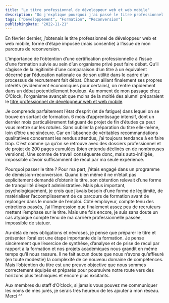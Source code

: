 ```yaml
---
title: "Le titre professionnel de développeur web et web mobile"
description: "Où j'explique pourquoi j'ai passé le titre professionnel de développeur web et web mobile"
tags: ["Développement", "Formation", "Reconversion"]
publishingDate: "2022-11-21"
---
```


En février dernier, j’obtenais le titre professionnel de développeur web et web mobile, forme d’étape imposée (mais consentie) à l’issue de mon parcours de reconversion.

L’importance de l’obtention d’une certification professionnelle à l’issue d’une formation suivie au sein d’un organisme privé peut faire débat.
Qu’il s’agisse de la légitimité d’une comparaison d’un titre à un équivalent décerné par l’éducation nationale ou de son utilité dans le cadre d’un processus de recrutement fait débat. Chacun aillant finalement ses propres intérêts (évidemment économiques pour certains), on rentre rapidement dans un débat potentiellement houleux.
Au moment de mon passage chez O’Clock, l’organisme avançait que moins de la moitié des alumni préparaient le [titre professionnel de développeur web et web mobile](https://www.francecompetences.fr/recherche/rncp/31114/).

Je comprends parfaitement l’état d’esprit (et de fatigue) dans lequel on se trouve en sortant de formation. 6 mois d’apprentissage intensif, dont un dernier mois particulièrement fatiguant de projet de fin d’études ça peut vous mettre sur les rotules. Sans oublier la préparation du titre elle-même, loin d’être une sinécure.
Car en l’absence de véritables recommandations qualitatives concernant les rendus attendus, j’ai toujours tendance à en faire trop. C’est comme ça qu’on se retrouve avec des dossiers professionnel et de projet de 200 pages cumulées (bien entendu déclinés en de nombreuses versions). Une somme de travail conséquente donc, mais auto-infligée, impossible d’avoir suffisamment de recul par ma seule expérience.

Pourquoi passer le titre ? Pour ma part, j’étais engagé dans un programme de démission-reconversion. Quand bien même il ne m’était pas explicitement demandé d’obtenir le titre, son obtention relevait d’une forme de tranquillité d’esprit administrative. Mais plus important, psychologiquement, je crois que j’avais besoin d’une forme de légitimité, de matérialiser l’accomplissement de ce parcours de formation avant de replonger dans le monde de l’emploi. Côté employeur, compte tenu des entretiens passés, j’ai l’impression que finalement assez peu de recruteurs mettent l’emphase sur le titre. Mais une fois encore, je suis sans doute un cas atypique compte tenu de ma carrière professionnelle passée, impossible de statuer.

Au-delà de mes obligations et névroses, je pense que préparer le titre et présenter l’oral est une étape importante de la formation. Je pense sincèrement que l’exercice de synthèse, d’analyse et de prise de recul par rapport à la formation et nos projets académiques nous grandit en même temps qu’il nous rassure. Il ne fait aucun doute que nous n’avons qu’effleuré (en toute modestie) la complexité de ce nouveau domaine de compétences. Mais l’obtention du titre est une preuve objective que nous sommes correctement équipés et préparés pour poursuivre notre route vers des horizons plus techniques et encore plus excitants.

Aux membres du staff d’O’clock, si jamais vous pouvez me communiquer les noms de mes jurés, je serais très heureux de les ajouter à mon réseau. Merci ^^